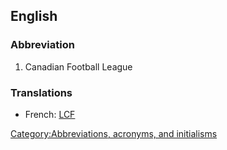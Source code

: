 ==English==

===Abbreviation===

# Canadian Football League

===Translations===

*French: [[LCF]]

[[Category:Abbreviations, acronyms, and initialisms]]